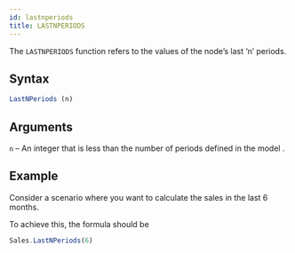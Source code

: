 ```yaml
---
id: lastnperiods
title: LASTNPERIODS
---
```


The `LASTNPERIODS` function refers to the values of the node’s  last ‘n’ periods.

## Syntax
```javascript
LastNPeriods (n) 
```
## Arguments
`n` – An integer that is less than the number of periods defined in the model .

## Example
Consider a scenario where you want to calculate the sales in the last 6 months. 

To achieve this, the formula should be 
```javascript
Sales.LastNPeriods(6)
```
